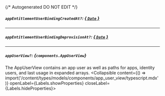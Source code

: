 {/* Autogenerated DO NOT EDIT  */}

##### `appEntitlementUserBindingCreatedAt?`: [*{ `Date` }*](https://developer.mozilla.org/en-US/docs/Web/JavaScript/Reference/Global_Objects/Date)

---
##### `appEntitlementUserBindingDeprovisionAt?`: [*{ `Date` }*](https://developer.mozilla.org/en-US/docs/Web/JavaScript/Reference/Global_Objects/Date)

---
##### `appUserView?`: *{`components.AppUserView`}*
The AppUserView contains an app user as well as paths for apps, identity users, and last usage in expanded arrays.
<Collapsible content={() => import('/content/types/models/components/app_user_view/typescript.mdx')} openLabel={Labels.showProperties} closeLabel={Labels.hideProperties}>
</Collapsible>


